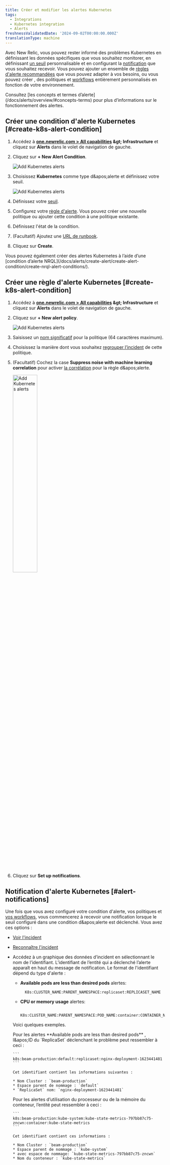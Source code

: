 ```yaml
---
title: Créer et modifier les alertes Kubernetes
tags:
  - Integrations
  - Kubernetes integration
  - Alerts
freshnessValidatedDate: '2024-09-02T00:00:00.000Z'
translationType: machine
---
```


Avec New Relic, vous pouvez rester informé des problèmes Kubernetes en définissant les données spécifiques que vous souhaitez monitorer, en définissant [un seuil](/docs/alerts/create-alert/set-thresholds/set-thresholds-alert-condition/) personnalisable et en configurant la [notification](/docs/alerts/get-notified/intro-notifications/) que vous souhaitez recevoir. Vous pouvez ajouter un ensemble de [règles d&apos;alerte recommandées](/docs/kubernetes-pixie/kubernetes-integration/installation/recommended-alert-policies) que vous pouvez adapter à vos besoins, ou vous pouvez créer <InlinePopover type="alerts" />, des politiques et [workflows](/docs/alerts/get-notified/incident-workflows/) entièrement personnalisés en fonction de votre environnement.

<Callout variant="tip">
  Consultez [les concepts et termes d’alerte](/docs/alerts/overview/#concepts-terms) pour plus d’informations sur le fonctionnement des alertes.
</Callout>

## Créer une condition d&apos;alerte Kubernetes [#create-k8s-alert-condition]

1. Accédez à <DNT>**[one.newrelic.com &gt; All capabilities](https://one.newrelic.com/all-capabilities) &amp;gt; Infrastructure**</DNT> et cliquez sur <DNT>**Alerts**</DNT> dans le volet de navigation de gauche.

2. Cliquez sur <DNT>**+ New Alert Condition**</DNT>.

   <img title="Kubernetes - new alert condition" alt="Add Kubernetes alerts" src="/images/kubernetes_screenshot-crop_new-alert-condition-button.webp" />

3. Choisissez <DNT>**Kubernetes**</DNT> comme type d&amp;apos;alerte et définissez votre seuil.

   <img title="Kubernetes - new alert condition" alt="Add Kubernetes alerts" src="/images/kubernetes_screenshot-crop_create_alert_condition.webp" />

4. Définissez votre [seuil](/docs/alerts/create-alert/set-thresholds/set-thresholds-alert-condition/).

5. Configurez votre [règle d&apos;alerte](/docs/alerts/organize-alerts/create-edit-or-find-alert-policy/). Vous pouvez créer une nouvelle politique ou ajouter cette condition à une politique existante.

6. Définissez l&apos;état de la condition.

7. (Facultatif) Ajoutez une [URL de runbook](/docs/alerts/create-alert/condition-details/provide-runbook-instructions-alert-activity).

8. Cliquez sur <DNT>**Create**</DNT>.

<Callout variant="tip">
  Vous pouvez également créer des alertes Kubernetes à l’aide d’une [condition d’alerte NRQL](/docs/alerts/create-alert/create-alert-condition/create-nrql-alert-conditions/).
</Callout>

## Créer une règle d&apos;alerte Kubernetes [#create-k8s-alert-condition]

1. Accédez à <DNT>**[one.newrelic.com &gt; All capabilities](https://one.newrelic.com/all-capabilities) &amp;gt; Infrastructure**</DNT> et cliquez sur <DNT>**Alerts**</DNT> dans le volet de navigation de gauche.

2. Cliquez sur <DNT>**+ New alert policy**</DNT>.

   <img title="Kubernetes - new alert condition" alt="Add Kubernetes alerts" src="/images/kubernetes_screenshot-crop_new-alert-policy-button.webp" />

3. Saisissez un [nom significatif](/docs/alerts/organize-alerts/create-edit-or-find-alert-policy/#best-practices-policies) pour la politique (64 caractères maximum).

4. Choisissez la manière dont vous souhaitez [regrouper l’incident](/docs/alerts/organize-alerts/specify-when-alerts-create-incidents/#preference-options) de cette politique.

5. (Facultatif) Cochez la case <DNT>**Suppress noise with machine learning correlation**</DNT> pour activer [la corrélation](/docs/alerts/organize-alerts/change-applied-intelligence-correlation-logic-decisions/) pour la règle d&amp;apos;alerte.

   <img width="40%;" title="Kubernetes - new alert condition" alt="Add Kubernetes alerts" src="/images/kubernetes_screenshot-crop_create_alert_policy.webp" />

6. Cliquez sur <DNT>**Set up notifications**</DNT>.

## Notification d&apos;alerte Kubernetes [#alert-notifications]

Une fois que vous avez configuré votre condition d&apos;alerte, vos politiques et [vos workflows](/docs/alerts/get-notified/incident-workflows/), vous commencerez à recevoir une notification lorsque le seuil configuré dans une condition d&amp;apos;alerte est déclenché. Vous avez ces options :

* [Voir l&apos;incident](/docs/alerts/incident-management/view-event-details-incidents/)

* [Reconnaître l&apos;incident](/docs/alerts/get-notified/acknowledge-alert-incidents/)

* Accédez à un graphique des données d’incident en sélectionnant le nom de l’identifiant. L’identifiant de l’entité qui a déclenché l’alerte apparaît en haut du message de notification. Le format de l&apos;identifiant dépend du type d&apos;alerte :

  * <DNT>**Available pods are less than desired pods**</DNT> alertes:

    ```
      K8s:CLUSTER_NAME:PARENT_NAMESPACE:replicaset:REPLICASET_NAME
    ```

  * <DNT>**CPU or memory usage**</DNT> alertes:

    ```
      K8s:CLUSTER_NAME:PARENT_NAMESPACE:POD_NAME:container:CONTAINER_NAME
    ```

  Voici quelques exemples.

  <CollapserGroup>
    <Collapser id="pod-alerts" title="Exemple de notification d'alerte de pod">
      Pour les alertes <DNT>**Available pods are less than desired pods**</DNT> , l&amp;apos;ID du `ReplicaSet` déclenchant le problème peut ressembler à ceci :

      ```
      k8s:beam-production:default:replicaset:nginx-deployment-1623441481
      ```

      Cet identifiant contient les informations suivantes :

      * Nom Cluster : `beam-production`
      * Espace parent de nommage : `default`
      * `ReplicaSet` nom: `nginx-deployment-1623441481`
    </Collapser>

    <Collapser id="container-resource" title="Exemple de notification de ressources de conteneur">
      Pour les alertes d’utilisation du processeur ou de la mémoire du conteneur, l’entité peut ressembler à ceci :

      ```
      k8s:beam-production:kube-system:kube-state-metrics-797bb87c75-zncwn:container:kube-state-metrics
      ```

      Cet identifiant contient ces informations :

      * Nom Cluster : `beam-production`
      * Espace parent de nommage : `kube-system`
      * avec espace de nommage: `kube-state-metrics-797bb87c75-zncwn`
      * Nom du conteneur : `kube-state-metrics`
    </Collapser>
  </CollapserGroup>